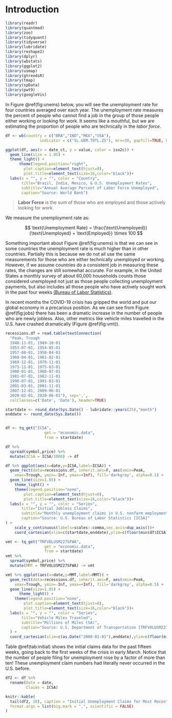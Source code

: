 # Introduction {#intro}

```r
library(readr)
library(quantmod)
library(zoo)
library(tidyquant)
library(tidyverse)
library(lubridate)
library(reshape2)
library(dplyr)
library(wbstats)
library(ggplot2)
library(usmap)
library(gtrendsR)
library(tmap)
library(spData)
library(pwt9)
library(googleVis)


```

In Figure \@ref(fig:unems) below, you will see the unemployment rate for four countries averaged over each year. The unemployment rate measures the percent of people who cannot find a job in the group of those people either working or looking for work. It seems like a mouthful, but we are estimating the proportion of people who are technically in the *labor force*. 

```r
df <- wb(country = c("BRA","IND","MEX","USA"),
               indicator = c("SL.UEM.TOTL.ZS"), mrv=30, gapfill=TRUE, POSIXct = TRUE)

ggplot(df, aes(x = date_ct, y = value, color = iso2c)) + 
  geom_line(size = 1.05) +
  theme_light() +
      theme(legend.position="right",
        plot.caption=element_text(hjust=0),
        plot.title=element_text(size=16,color="black"))+
  labs(x = "", y = "", color = "Country", 
       title="Brazil, India, Mexico, & U.S. Unemployment Rates",
       subtitle="Annual Average Percent of Labor Force Unemployed",
       caption="Source: World Bank")


```
	

>**Labor Force** is the sum of those who are employed and those actively looking for work. 

We measure the unemployment rate as: 

$$ \text{Unemployment Rate} = \frac{\text{Unemployed}}{\text{Unemployed} + \text{Employed}} \times 100 $$

Something important about Figure \@ref(fig:unems) is that we can see in some countries the unemployment rate is much higher than in other countries. Partially this is because we do not all use the same measurements for those who are either technically unemployed or working. However, if we assume countries do a consistent job in measuring these rates, the changes are still somewhat accurate. For example, in the United States a monthly survey of about 60,000 households counts those considered unemployed not just as those people collecting unemployment payments, but also includes all those people who have actively sought work in the past four weeks [(Bureau of Labor Statistics)](https://www.bls.gov/cps/cps_htgm.htm). 

In recent months the COVID-19 crisis has gripped the world and put our global economy in a precarious position. As we can see from Figure \@ref(fig:jobs) there has been a dramatic increase in the number of people who are newly jobless. Also, other metrics like vehicle miles travelled in the U.S. have crashed dramatically (Figure \@ref(fig:vmt)). 

```r

recessions.df = read.table(textConnection(
  "Peak, Trough
  1948-11-01, 1949-10-01
  1953-07-01, 1954-05-01
  1957-08-01, 1958-04-01
  1960-04-01, 1961-02-01
  1969-12-01, 1970-11-01
  1973-11-01, 1975-03-01
  1980-01-01, 1980-07-01
  1981-07-01, 1982-11-01
  1990-07-01, 1991-03-01
  2001-03-01, 2001-11-01
  2007-12-01, 2009-06-01
  2020-02-01, 2020-06-01"), sep=',',
  colClasses=c('Date', 'Date'), header=TRUE)

startdate <- round_date(Sys.Date() - lubridate::years(25),"month")
enddate <- round_date(Sys.Date())


df <- tq_get("ICSA", 
                 get = "economic.data",
                 from = startdate)

df %>% 
  spread(symbol,price) %>%
  mutate(ICSA = ICSA/1000) -> df

df %>% ggplot(aes(x=date,y=ICSA,label=ICSA)) + 
  geom_rect(data=recessions.df, inherit.aes=F, aes(xmin=Peak,
    xmax=Trough, ymin=-Inf, ymax=+Inf), fill='darkgray', alpha=0.5) +
  geom_line(size=1.05) +
    theme_light() +
    theme(legend.position="none",
        plot.caption=element_text(hjust=0),
        plot.title=element_text(size=16,color="black"))+
  labs(x = "", y = "", color = "Series", 
       title="Initial Jobless Claims",
       subtitle="Monthly unemployment claims in U.S. nonfarm employment (1000s, SA)",
       caption="Source: U.S. Bureau of Labor Statistics [ICSA]"
) + 
    scale_y_continuous(labels=scales::comma,sec.axis=dup_axis())+
    coord_cartesian(xlim=c(startdate,enddate),ylim=c(floor(min(df$ICSA)),ceiling(max(df$ICSA))))
```

```r
vmt <- tq_get("TRFVOLUSM227SFWA", 
                 get = "economic.data",
                 from = startdate)
vmt %>% 
  spread(symbol,price) %>%
  mutate(MMT = TRFVOLUSM227SFWA) -> vmt

vmt %>% ggplot(aes(x=date,y=MMT,label=MMT)) + 
  geom_rect(data=recessions.df, inherit.aes=F, aes(xmin=Peak,
    xmax=Trough, ymin=-Inf, ymax=+Inf), fill='darkgray', alpha=0.5) +
  geom_line(size=1.05) +  
      theme_light() +
    theme(legend.position="none",
        plot.caption=element_text(hjust=0),
        plot.title=element_text(size=16,color="black"))+
  labs(x = "", y = "", color = "Series", 
       title="Vehicle Miles Traveled",
       subtitle="Millions of Miles (SA)",
       caption="Source: U.S. Department of Transportation [TRFVOLUSM227SFWA]"
  ) + 
  coord_cartesian(xlim=c(as.Date("2000-01-01"),enddate),ylim=c(floor(min(vmt$MMT)),ceiling(max(vmt$MMT))))

```

Table \@ref(tab:initial) shows the initial claims data for the past fifteen weeks, going back to the first weeks of the crisis in early March. Notice that the number of people filing for unemployment rose by a factor of more than ten! These unemployment claim numbers had literally never occurred in the U.S. before. 

```r
df2 <- df %>% 
  rename(Date = date,
         Claims = ICSA)

knitr::kable(
  tail(df2, 20), caption = "Initial Unemployment Claims for Most Recent 20 Weeks \n (1000's)", booktabs = TRUE, 
  format.args = list(big.mark = ",", scientific = FALSE)
)
```


